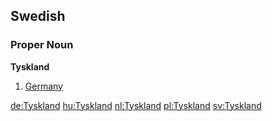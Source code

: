 ==Swedish==
===Proper Noun===
'''Tyskland'''

#[[Germany]]

[[de:Tyskland]]
[[hu:Tyskland]]
[[nl:Tyskland]]
[[pl:Tyskland]]
[[sv:Tyskland]]